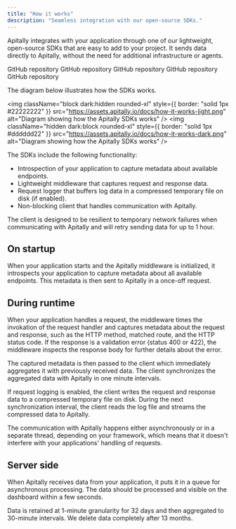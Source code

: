 ```yaml
---
title: "How it works"
description: "Seamless integration with our open-source SDKs."
---
```


Apitally integrates with your application through one of our lightweight, open-source SDKs that are easy to add to your project.
It sends data directly to Apitally, without the need for additional infrastructure or agents.

<CardGroup cols={3}>
  <Card
    title="SDK for Python"
    icon="python"
    href="https://github.com/apitally/apitally-py"
    target="_blank"
  >
    GitHub repository
  </Card>
  <Card
    title="SDK for Node.js"
    icon="node-js"
    href="https://github.com/apitally/apitally-js"
    target="_blank"
  >
    GitHub repository
  </Card>
  <Card
    title="SDK for Go"
    icon="golang"
    href="https://github.com/apitally/apitally-go"
    target="_blank"
  >
    GitHub repository
  </Card>
  <Card
    title="SDK for Java"
    icon="java"
    href="https://github.com/apitally/apitally-java"
    target="_blank"
  >
    GitHub repository
  </Card>
  <Card
    title="SDK for .NET"
    icon="microsoft"
    href="https://github.com/apitally/apitally-dotnet"
    target="_blank"
  >
    GitHub repository
  </Card>
</CardGroup>

The diagram below illustrates how the SDKs works.

<img
  className="block dark:hidden rounded-xl"
  style={{ border: "solid 1px #22222222" }}
  src="https://assets.apitally.io/docs/how-it-works-light.png"
  alt="Diagram showing how the Apitally SDKs works"
/>
<img
  className="hidden dark:block rounded-xl"
  style={{ border: "solid 1px #dddddd22" }}
  src="https://assets.apitally.io/docs/how-it-works-dark.png"
  alt="Diagram showing how the Apitally SDKs works"
/>

The SDKs include the following functionality:

- Introspection of your application to capture metadata about available endpoints.
- Lightweight middleware that captures request and response data.
- Request logger that buffers log data in a compressed temporary file on disk (if enabled).
- Non-blocking client that handles communication with Apitally.

<Note>
  The client is designed to be resilient to temporary network failures
  when communicating with Apitally and will retry sending data for up to
  1 hour.
</Note>

## On startup

When your application starts and the Apitally middleware is initialized, it introspects your application to capture metadata about all available endpoints.
This metadata is then sent to Apitally in a once-off request.

## During runtime

When your application handles a request, the middleware times the invokation of the request handler and captures metadata about the request and response, such as the HTTP method, matched route, and the HTTP status code.
If the response is a validation error (status 400 or 422), the middleware inspects the response body for further details about the error.

The captured metadata is then passed to the client which immediately aggregates it with previously received data.
The client synchronizes the aggregated data with Apitally in one minute intervals.

If request logging is enabled, the client writes the request and response data to a compressed temporary file on disk.
During the next synchronization interval, the client reads the log file and streams the compressed data to Apitally.

<Note>
  The communication with Apitally happens either asynchronously or in a
  separate thread, depending on your framework, which means that it doesn't
  interfere with your applications' handling of requests.
</Note>

## Server side

When Apitally receives data from your application, it puts it in a queue for asynchronous processing. The data should be processed and visible on the dashboard within a few seconds.

Data is retained at 1-minute granularity for 32 days and then aggregated to 30-minute intervals. We delete data completely after 13 months.
